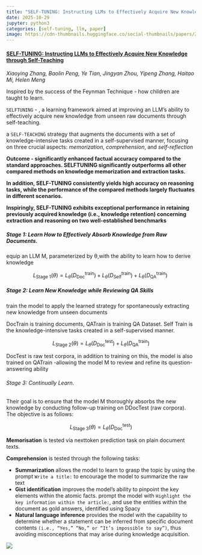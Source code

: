 ```yaml
---
title: "SELF-TUNING: Instructing LLMs to Effectively Acquire New Knowledge through Self-Teaching"
date: 2025-10-29
jupyter: python3
categories: [self-tuning, llm, paper]
image: https://cdn-thumbnails.huggingface.co/social-thumbnails/papers/2406.06326/gradient.png
---
```


#### [SELF-TUNING: Instructing LLMs to Effectively Acquire New Knowledge through Self-Teaching](https://arxiv.org/pdf/2406.06326)

*Xiaoying Zhang, Baolin Peng, Ye Tian, Jingyan Zhou, Yipeng Zhang, Haitao Mi, Helen Meng*

Inspired by the success of the Feynman Technique - how children are taught to learn.

`SELFTUNING` - , a learning framework aimed at improving an LLM’s ability to effectively acquire new knowledge from unseen raw documents through self-teaching.

a `SELF-TEACHING` strategy that augments the documents with a set of knowledge-intensive tasks created in a self-supervised manner, focusing on three crucial aspects: *memorization*, *comprehension*, and *self-reflection*

**Outcome - significantly enhanced factual accuracy compared to the standard approaches. SELFTUNING significantly outperforms all other compared methods on knowledge memorization and extraction tasks.** 

**In addition, SELF-TUNING consistently yields high accuracy on reasoning tasks, while the performance of the compared methods largely fluctuates in different scenarios.** 

**Inspiringly, SELF-TUNING exhibits exceptional performance in retaining previously acquired knowledge (i.e., knowledge retention) concerning extraction and reasoning on two well-established benchmarks**

##### Stage 1: Learn How to Effectively Absorb Knowledge from Raw Documents.

equip an LLM M, parameterized by θ,with the ability to learn how to derive knowledge


$$
L_\text{Stage 1}(\theta) = L_\theta(D_\text{Doc}^{\text{train}}) + L_\theta(D_\text{Self}^{\text{train}}) + L_\theta(D_\text{QA}^{\text{train}})
\
$$

##### Stage 2: Learn New Knowledge while Reviewing QA Skills

train the model to apply the learned strategy for spontaneously extracting new knowledge from unseen documents

DocTrain is training documents, QATrain is training QA Dataset. Self Train is the knowledge-intensive tasks created in a self-supervised manner.

$$
L_\text{Stage 2}(\theta) = L_\theta(D_\text{Doc}^{\text{test}}) + L_\theta(D_\text{QA}^{\text{train}})
$$

DocTest is raw test corpora, in addition to training on this, the model is also trained on QATrain -allowing the model M to review and refine its question-answering ability

###### Stage 3: Continually Learn.

Their goal is to ensure that the model M thoroughly absorbs the new
knowledge by conducting follow-up training on DDocTest (raw corpora). The objective is as follows:

$$
L_\text{Stage 3}(\theta) = L_\theta(D_\text{Doc}^{\text{test}})
$$

**Memorisation** is tested via nexttoken prediction task on plain document texts.

**Comprehension** is tested through the following tasks:

- **Summarization** allows the model to learn to grasp the topic by using the prompt `Write a title:` to encourage the model to summarize the raw text
- **Gist identification** improves the model’s ability to pinpoint the key elements within the atomic facts. prompt the model with `Highlight the key information within the article:`, and use the entities within the document as gold answers, identified using Spacy
- **Natural language inference** provides the model with the capability to determine whether a statement can be inferred from specific document contents `(i.e., “Yes,” “No,” or “It’s impossible to say”)`, thus avoiding misconceptions that may arise during knowledge acquisition. 

![](/images/self-teaching.png)